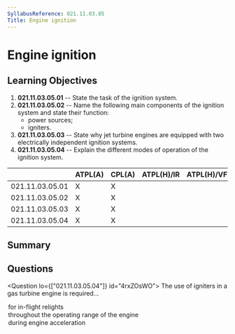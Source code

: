 ```yaml
---
SyllabusReference: 021.11.03.05
Title: Engine ignition
---
```


# Engine ignition

## Learning Objectives

1. **021.11.03.05.01** -- State the task of the ignition system.
2. **021.11.03.05.02** -- Name the following main components of the ignition
   system and state their function:
   - power sources;
   - igniters.
3. **021.11.03.05.03** -- State why jet turbine engines are equipped with two
   electrically independent ignition systems.
4. **021.11.03.05.04** -- Explain the different modes of operation of the
   ignition system.

|                 | ATPL(A) | CPL(A) | ATPL(H)/IR | ATPL(H)/VFR | CPL(H) | IR  | CBIR(A) |
| --------------- | ------- | ------ | ---------- | ----------- | ------ | --- | ------- |
| 021.11.03.05.01 | X       | X      |            |             |        |     |         |
| 021.11.03.05.02 | X       | X      |            |             |        |     |         |
| 021.11.03.05.03 | X       | X      |            |             |        |     |         |
| 021.11.03.05.04 | X       | X      |            |             |        |     |         |

## Summary

## Questions

<Question lo={["021.11.03.05.04"]} id="4rxZOsWO">
  <Text variant="multipleCorrect" select="3">
    The use of igniters in a gas turbine engine is required...
  </Text>
  <Option correct>for in-flight relights</Option>
  <Option>throughout the operating range of the engine</Option>
  <Option>during engine acceleration</Option>
</Question>
